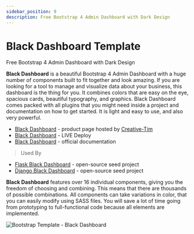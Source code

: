 ```yaml
---
sidebar_position: 9
description: Free Bootstrap 4 Admin Dashboard with Dark Design
---
```


# Black Dashboard Template

<SubHeading>Free Bootstrap 4 Admin Dashboard with Dark Design</SubHeading>

**Black Dashboard** is a beautiful Bootstrap 4 Admin Dashboard with a huge number of components built to fit together and look amazing. If you are looking for a tool to manage and visualize data about your business, this dashboard is the thing for you. It combines colors that are easy on the eye, spacious cards, beautiful typography, and graphics. Black Dashboard comes packed with all plugins that you might need inside a project and documentation on how to get started. It is light and easy to use, and also very powerful.

- [Black Dashboard](https://bit.ly/2L0W6Z7) - product page hosted by [Creative-Tim](../partners/creative-tim.mdx)
- [Black Dashboard](https://bit.ly/33cmpRA) - LIVE Deploy
- [Black Dashboard](https://bit.ly/3tj1fMc) - official documentation

> Used By

- [Flask Black Dashboard](../../products/flask-dashboards/black-dashboard.mdx) - open-source seed project
- [Django Black Dashboard](../../products/django-dashboards/black-dashboard.mdx) - open-source seed project

**Black Dashboard** features over 16 individual components, giving you the freedom of choosing and combining. This means that there are thousands of possible combinations. All components can take variations in color, that you can easily modify using SASS files. You will save a lot of time going from prototyping to full-functional code because all elements are implemented.

![Bootstrap Template - Black Dashboard](../../../static/assets/docs-cover-black-dashboard.jpg)
